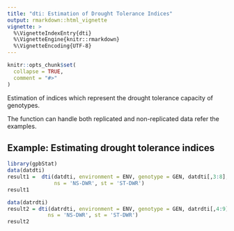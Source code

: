 ---
title: "dti: Estimation of Drought Tolerance Indices"
output: rmarkdown::html_vignette
vignette: >
  %\VignetteIndexEntry{dti}
  %\VignetteEngine{knitr::rmarkdown}
  %\VignetteEncoding{UTF-8}
---

```{r, include = FALSE}
knitr::opts_chunk$set(
  collapse = TRUE,
  comment = "#>"
)
```

Estimation of indices which represent the drought tolerance capacity of genotypes. 

The function can handle both replicated and non-replicated data refer the examples.

## Example: Estimating drought tolerance indices

```{r setup}
library(gpbStat)
data(datdti)
result1 =  dti(datdti, environment = ENV, genotype = GEN, datdti[,3:8],
               ns = 'NS-DWR', st = 'ST-DWR')
result1

data(datrdti)
result2 = dti(datrdti, environment = ENV, genotype = GEN, datrdti[,4:9],
             ns = 'NS-DWR', st = 'ST-DWR')
result2
```
